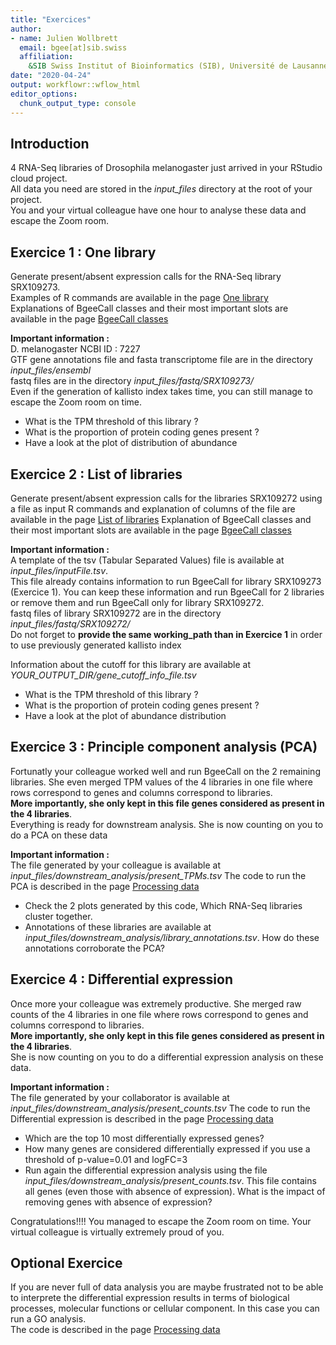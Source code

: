 ```yaml
---
title: "Exercices"
author: 
- name: Julien Wollbrett
  email: bgee[at]sib.swiss
  affiliation:
    &SIB Swiss Institut of Bioinformatics (SIB), Université de Lausanne 
date: "2020-04-24"
output: workflowr::wflow_html
editor_options:
  chunk_output_type: console
---
```


## Introduction

4 RNA-Seq libraries of Drosophila melanogaster just arrived in your RStudio cloud project.  
All data you need are stored in the _input_files_ directory at the root of your project.  
You and your virtual colleague have one hour to analyse these data and escape the Zoom room.  


## Exercice 1 : One library

Generate present/absent expression calls for the RNA-Seq library SRX109273.  
Examples of R commands are available in the page [One library](https://jwollbrett.github.io/BgeeCall_practical/one_library.html)  
Explanations of BgeeCall classes and their most important slots are available in the page [BgeeCall classes](https://jwollbrett.github.io/BgeeCall_practical/classes_description.html)

**Important information :**  
D. melanogaster NCBI ID : 7227   
GTF gene annotations file and fasta transcriptome file are in the directory _input_files/ensembl_   
fastq files are in the directory _input_files/fastq/SRX109273/_   
Even if the generation of kallisto index takes time, you can still manage to escape the Zoom room on time.   

* What is the TPM threshold of this library ?
* What is the proportion of protein coding genes present ?
* Have a look at the plot of distribution of abundance


## Exercice 2 : List of libraries

Generate present/absent expression calls for the libraries SRX109272 using a file as input
R commands and explanation of columns of the file are available in the page [List of libraries](https://jwollbrett.github.io/BgeeCall_practical/list_libraries.html)
Explanation of BgeeCall classes and their most important slots are available in the page [BgeeCall classes](https://jwollbrett.github.io/BgeeCall_practical/classes_description.html)

**Important information :**  
A template of the tsv (Tabular Separated Values) file is available at _input_files/inputFile.tsv_.  
This file already contains information to run BgeeCall for library SRX109273 (Exercice 1). You can keep these information and run BgeeCall for 2 libraries or remove them and run BgeeCall only for library SRX109272.   
fastq files of library SRX109272 are in the directory _input_files/fastq/SRX109272/_  
Do not forget to **provide the same working_path than in Exercice 1** in order to use previously generated kallisto index  

Information about the cutoff for this library are available at _YOUR_OUTPUT_DIR/gene_cutoff_info_file.tsv_

* What is the TPM threshold of this library ?
* What is the proportion of protein coding genes present ?
* Have a look at the plot of abundance distribution  


## Exercice 3 : Principle component analysis (PCA)

Fortunatly your colleague worked well and run BgeeCall on the 2 remaining libraries. She even merged TPM values of the 4 libraries in one file where rows correspond to genes and columns correspond to libraries.  
**More importantly, she only kept in this file genes considered as present in the 4 libraries**.  
Everything is ready for downstream analysis.
She is now counting on you to do a PCA on these data

**Important information :**  
The file generated by your colleague is available at _input_files/downstream_analysis/present_TPMs.tsv_
The code to run the PCA is described in the page [Processing data](https://jwollbrett.github.io/BgeeCall_practical/analysis.html)

* Check the 2 plots generated by this code, Which RNA-Seq libraries cluster together.
* Annotations of these libraries are available at _input_files/downstream_analysis/library_annotations.tsv_. How do these annotations corroborate the PCA?


## Exercice 4 : Differential expression

Once more your colleague was extremely productive. She merged raw counts of the 4 libraries in one file where rows correspond to genes and columns correspond to libraries.  
**More importantly, she only kept in this file genes considered as present in the 4 libraries**.  
She is now counting on you to do a differential expression analysis on these data.  

**Important information :**  
The file generated by your collaborator is available at _input_files/downstream_analysis/present_counts.tsv_
The code to run the Differential expression is described in the page [Processing data](https://jwollbrett.github.io/BgeeCall_practical/analysis.html)

* Which are the top 10 most differentially expressed genes?
* How many genes are considered differentially expressed if you use a threshold of p-value=0.01 and logFC=3
* Run again the differential expression analysis using the file _input_files/downstream_analysis/present_counts.tsv_. This file contains all genes (even those with absence of expression). What is the impact of removing genes with absence of expression?



Congratulations!!!! 
You managed to escape the Zoom room on time. Your virtual colleague is virtually extremely proud of you.  


## Optional Exercice

If you are never full of data analysis you are maybe frustrated not to be able to interprete the differential expression results in terms of biological processes, molecular functions or cellular component. In this case you can run a GO analysis.  
The code is described in the page [Processing data](https://jwollbrett.github.io/BgeeCall_practical/analysis.html)



